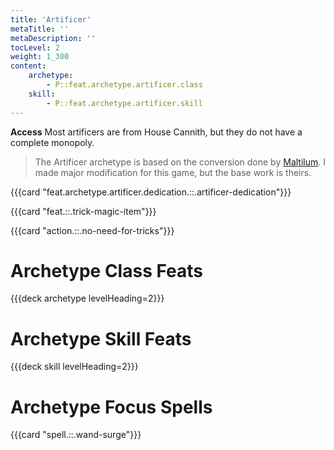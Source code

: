 ```yaml
---
title: 'Artificer'
metaTitle: ''
metaDescription: ''
tocLevel: 2
weight: 1_300
content:
    archetype:
        - P::feat.archetype.artificer.class
    skill:
        - P::feat.archetype.artificer.skill
---
```


**Access** Most artificers are from House Cannith, but they do not have a complete monopoly.

> The Artificer archetype is based on the conversion done by [Maltilum](https://old.reddit.com/r/Pathfinder2eCreations/comments/lhpphl/artificer_archetype/). I made major modification for this game, but the base work is theirs.

{{{card "feat.archetype.artificer.dedication.::.artificer-dedication"}}}

{{{card "feat.::.trick-magic-item"}}}

{{{card "action.::.no-need-for-tricks"}}}

# Archetype Class Feats

{{{deck archetype levelHeading=2}}}

# Archetype Skill Feats

{{{deck skill levelHeading=2}}}

# Archetype Focus Spells

{{{card "spell.::.wand-surge"}}}